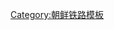 {{鐵道路線|
| 模板名稱 = 江原线
| 名稱 = [[江原线]]
| 代表色 = blue
| 背景顏色 = #ffffff
| 車站列表 = [[高原站 (咸镜南道)|高原]] - [[前滩站|前滩]] - [[龍潭站 (江原道)|龙潭]] - [[玉坪站|玉坪]] - [[文川站|文川]] - [[三路站|三路]] - [[元山站 (江原道)|元山]] - [[葛麻站|葛麻]] - [[培花站|培花]] - [[安边站|安边]] - [[南山站 (江原道)|南山]] - [[光明站 (江原道)|光明]] - [[龙池院站|龙池院]] - [[高山站 (江原道)|高山]] - [[董家里站|董家里]] - [[落川站|落川]] - [[三防站|三防]] - [[洗浦青年站|洗浦青年]] - [[城山站|城山]] - [[剑拂浪站|剑拂浪]] - [[梨木站|梨木]] - [[福溪站|福溪]] - [[平康站|平康]] - <del>[[佳谷站|佳谷]]</del> - <del>[[月井里站|月井-{里}-]]</del> - <del>[[鐵原站|鐵原]]</del> - [[白馬高地站|白馬高地]]（[[京元線]]→）}}<noinclude>
[[Category:朝鲜铁路模板]]

</noinclude>